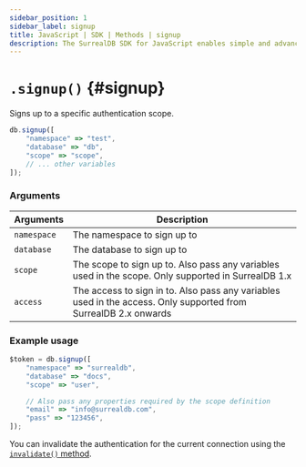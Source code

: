 ```yaml
---
sidebar_position: 1
sidebar_label: signup
title: JavaScript | SDK | Methods | signup
description: The SurrealDB SDK for JavaScript enables simple and advanced querying of a remote or embedded database.
---
```



# `.signup()` {#signup}

Signs up to a specific authentication scope.

```javascript title="Method Syntax"
db.signup([
    "namespace" => "test",
    "database" => "db",
    "scope" => "scope",
    // ... other variables
]);
```

### Arguments
<table>
    <thead>
        <tr>
            <th colspan="2" scope="col">Arguments</th>
            <th colspan="2" scope="col">Description</th>
        </tr>
    </thead>
    <tbody>
        <tr>
            <td colspan="2" scope="row" data-label="Arguments">
                <code>namespace</code>
                <Label label="required" />
            </td>
            <td colspan="2" scope="row" data-label="Description">
                The namespace to sign up to
            </td>
        </tr>
        <tr>
            <td colspan="2" scope="row" data-label="Arguments">
                <code>database</code>
                <Label label="required" />
            </td>
            <td colspan="2" scope="row" data-label="Description">
                The database to sign up to
            </td>
        </tr>
        <tr>
            <td colspan="2" scope="row" data-label="Arguments">
                <code>scope</code>
                <Label label="required" />
                <Since v="1.x" prefix={false} />
            </td>
            <td colspan="2" scope="row" data-label="Description">
                The scope to sign up to. Also pass any variables used in the scope. Only supported in SurrealDB 1.x
            </td>
        </tr>
        <tr>
            <td colspan="2" scope="row" data-label="Properties">
                <code>access</code>
                <Label label="required" />
                <Since v="2.x" prefix=">=" />
            </td>
            <td colspan="2" scope="row" data-label="Description">
                The access to sign in to. Also pass any variables used in the access. Only supported from SurrealDB 2.x onwards
            </td>
        </tr>
    </tbody>
</table>

### Example usage
```javascript
$token = db.signup([
	"namespace" => "surrealdb",
	"database" => "docs",
	"scope" => "user",

	// Also pass any properties required by the scope definition
	"email" => "info@surrealdb.com",
	"pass" => "123456",
]);
```

You can invalidate the authentication for the current connection using the [`invalidate()` method](/docs/sdk/php/methods/invalidate).
